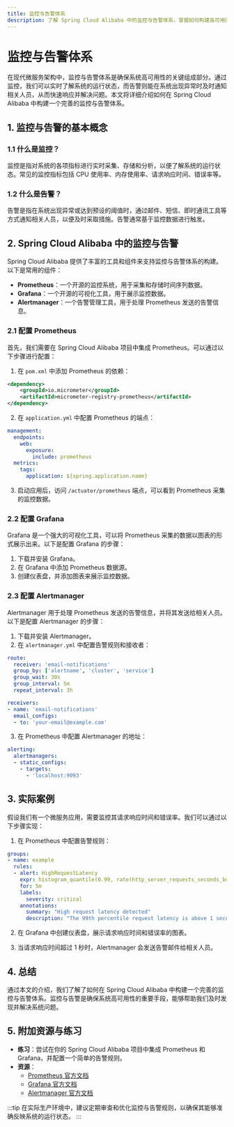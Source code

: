 ```yaml
---
title: 监控与告警体系
description: 了解 Spring Cloud Alibaba 中的监控与告警体系，掌握如何构建高可用的微服务监控系统。
---
```


# 监控与告警体系

在现代微服务架构中，监控与告警体系是确保系统高可用性的关键组成部分。通过监控，我们可以实时了解系统的运行状态，而告警则能在系统出现异常时及时通知相关人员，从而快速响应并解决问题。本文将详细介绍如何在 Spring Cloud Alibaba 中构建一个完善的监控与告警体系。

## 1. 监控与告警的基本概念

### 1.1 什么是监控？

监控是指对系统的各项指标进行实时采集、存储和分析，以便了解系统的运行状态。常见的监控指标包括 CPU 使用率、内存使用率、请求响应时间、错误率等。

### 1.2 什么是告警？

告警是指在系统出现异常或达到预设的阈值时，通过邮件、短信、即时通讯工具等方式通知相关人员，以便及时采取措施。告警通常基于监控数据进行触发。

## 2. Spring Cloud Alibaba 中的监控与告警

Spring Cloud Alibaba 提供了丰富的工具和组件来支持监控与告警体系的构建。以下是常用的组件：

- **Prometheus**：一个开源的监控系统，用于采集和存储时间序列数据。
- **Grafana**：一个开源的可视化工具，用于展示监控数据。
- **Alertmanager**：一个告警管理工具，用于处理 Prometheus 发送的告警信息。

### 2.1 配置 Prometheus

首先，我们需要在 Spring Cloud Alibaba 项目中集成 Prometheus。可以通过以下步骤进行配置：

1. 在 `pom.xml` 中添加 Prometheus 的依赖：

```xml
<dependency>
    <groupId>io.micrometer</groupId>
    <artifactId>micrometer-registry-prometheus</artifactId>
</dependency>
```

2. 在 `application.yml` 中配置 Prometheus 的端点：

```yaml
management:
  endpoints:
    web:
      exposure:
        include: prometheus
  metrics:
    tags:
      application: ${spring.application.name}
```

3. 启动应用后，访问 `/actuator/prometheus` 端点，可以看到 Prometheus 采集的监控数据。

### 2.2 配置 Grafana

Grafana 是一个强大的可视化工具，可以将 Prometheus 采集的数据以图表的形式展示出来。以下是配置 Grafana 的步骤：

1. 下载并安装 Grafana。
2. 在 Grafana 中添加 Prometheus 数据源。
3. 创建仪表盘，并添加图表来展示监控数据。

### 2.3 配置 Alertmanager

Alertmanager 用于处理 Prometheus 发送的告警信息，并将其发送给相关人员。以下是配置 Alertmanager 的步骤：

1. 下载并安装 Alertmanager。
2. 在 `alertmanager.yml` 中配置告警规则和接收者：

```yaml
route:
  receiver: 'email-notifications'
  group_by: ['alertname', 'cluster', 'service']
  group_wait: 30s
  group_interval: 5m
  repeat_interval: 3h

receivers:
- name: 'email-notifications'
  email_configs:
  - to: 'your-email@example.com'
```

3. 在 Prometheus 中配置 Alertmanager 的地址：

```yaml
alerting:
  alertmanagers:
  - static_configs:
    - targets:
      - 'localhost:9093'
```

## 3. 实际案例

假设我们有一个微服务应用，需要监控其请求响应时间和错误率。我们可以通过以下步骤实现：

1. 在 Prometheus 中配置告警规则：

```yaml
groups:
- name: example
  rules:
  - alert: HighRequestLatency
    expr: histogram_quantile(0.99, rate(http_server_requests_seconds_bucket{job="your-service"}[1m])) > 1
    for: 5m
    labels:
      severity: critical
    annotations:
      summary: "High request latency detected"
      description: "The 99th percentile request latency is above 1 second for the past 5 minutes."
```

2. 在 Grafana 中创建仪表盘，展示请求响应时间和错误率的图表。

3. 当请求响应时间超过 1 秒时，Alertmanager 会发送告警邮件给相关人员。

## 4. 总结

通过本文的介绍，我们了解了如何在 Spring Cloud Alibaba 中构建一个完善的监控与告警体系。监控与告警是确保系统高可用性的重要手段，能够帮助我们及时发现并解决系统问题。

## 5. 附加资源与练习

- **练习**：尝试在你的 Spring Cloud Alibaba 项目中集成 Prometheus 和 Grafana，并配置一个简单的告警规则。
- **资源**：
  - [Prometheus 官方文档](https://prometheus.io/docs/)
  - [Grafana 官方文档](https://grafana.com/docs/)
  - [Alertmanager 官方文档](https://prometheus.io/docs/alerting/latest/alertmanager/)

:::tip
在实际生产环境中，建议定期审查和优化监控与告警规则，以确保其能够准确反映系统的运行状态。
:::